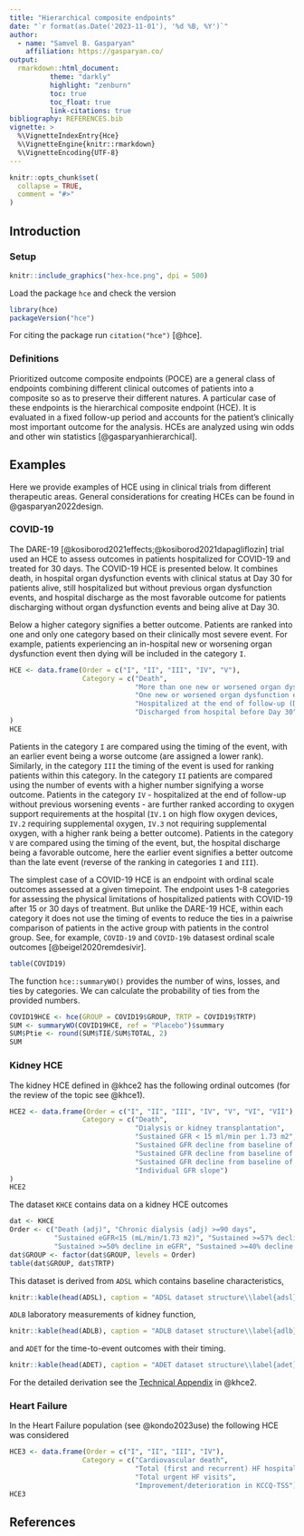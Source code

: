 ```yaml
---
title: "Hierarchical composite endpoints"
date: "`r format(as.Date('2023-11-01'), '%d %B, %Y')`"
author:
  - name: "Samvel B. Gasparyan"
    affiliation: https://gasparyan.co/
output:
  rmarkdown::html_document:
          theme: "darkly"
          highlight: "zenburn"
          toc: true
          toc_float: true
          link-citations: true 
bibliography: REFERENCES.bib
vignette: >
  %\VignetteIndexEntry{Hce}
  %\VignetteEngine{knitr::rmarkdown}
  %\VignetteEncoding{UTF-8}
---
```


```r
knitr::opts_chunk$set(
  collapse = TRUE,
  comment = "#>"
)
```

## Introduction


### Setup

```r
knitr::include_graphics("hex-hce.png", dpi = 500)
```

Load the package `hce` and check the version

```r
library(hce)
packageVersion("hce")
```

For citing the package run `citation("hce")` [@hce].

### Definitions

Prioritized outcome composite endpoints (POCE) are a general class of endpoints combining different clinical outcomes of patients into a composite so as to preserve their different natures. A particular case of these endpoints is the hierarchical composite endpoint (HCE). It is evaluated in a fixed follow-up period and accounts for the patient’s clinically most important outcome for the analysis. HCEs are analyzed using win odds and other win statistics [@gasparyanhierarchical].

## Examples

Here we provide examples of HCE using in clinical trials from different therapeutic areas. General considerations for creating HCEs can be found in @gasparyan2022design.

### COVID-19

The DARE-19 [@kosiborod2021effects;@kosiborod2021dapagliflozin] trial used an HCE to assess outcomes in patients hospitalized for COVID-19 and treated for 30 days. The COVID-19 HCE is presented below. It combines death, in hospital organ dysfunction events with clinical status at Day 30 for patients alive, still hospitalized but without previous organ dysfunction events, and hospital discharge as the most favorable outcome for patients discharging without organ dysfunction events and being alive at Day 30. 

Below a higher category signifies a better outcome. Patients are ranked into one and only one category based on their clinically most severe event. For example, patients experiencing an in-hospital new or worsening organ dysfunction event then dying will be included in the category `I`.

```r
HCE <- data.frame(Order = c("I", "II", "III", "IV", "V"), 
                  Category = c("Death", 
                               "More than one new or worsened organ dysfunction events", 
                               "One new or worsened organ dysfunction event", 
                               "Hospitalized at the end of follow-up (Day 30)", 
                               "Discharged from hospital before Day 30")
)
HCE
```

Patients in the category `I` are compared using the timing of the event, with an earlier event being a worse outcome (are assigned a lower rank). Similarly, in the category `III` the timing of the event is used for ranking patients within this category. In the category `II` patients are compared using the number of events with a higher number signifying a worse outcome. Patients in the category `IV` - hospitalized at the end of follow-up without previous worsening events - are further ranked according to oxygen support requirements at the hospital (`IV.1` on high flow oxygen devices, `IV.2` requiring supplemental oxygen, `IV.3` not requiring supplemental oxygen, with a higher rank being a better outcome). Patients in the category `V` are compared using the timing of the event, but, the hospital discharge being a favorable outcome, here the earlier event signifies a better outcome than the late event (reverse of the ranking in categories `I` and `III`).

The simplest case of a COVID-19 HCE is an endpoint with ordinal scale outcomes assessed at a given timepoint. The endpoint uses 1-8 categories for assessing the physical limitations of hospitalized patients with COVID-19 after 15 or 30 days of treatment. But unlike the DARE-19 HCE, within each category it does not use the timing of events to reduce the ties in a paiwrise comparison of patients in the active group with patients in the control group. See, for example, `COVID-19` and `COVID-19b` datasest ordinal scale outcomes [@beigel2020remdesivir].

```r
table(COVID19)
```

The function `hce::summaryWO()` provides the number of wins, losses, and ties by categories. We can calculate the probability of ties from the provided numbers.

```r
COVID19HCE <- hce(GROUP = COVID19$GROUP, TRTP = COVID19$TRTP)
SUM <- summaryWO(COVID19HCE, ref = "Placebo")$summary
SUM$Ptie <- round(SUM$TIE/SUM$TOTAL, 2)
SUM
```

### Kidney HCE

The kidney HCE defined in @khce2 has the following ordinal outcomes (for the review of the topic see @khce1).


```r
HCE2 <- data.frame(Order = c("I", "II", "III", "IV", "V", "VI", "VII"), 
                  Category = c("Death", 
                               "Dialysis or kidney transplantation", 
                               "Sustained GFR < 15 ml/min per 1.73 m2", 
                               "Sustained GFR decline from baseline of >= 57%", 
                               "Sustained GFR decline from baseline of >= 50%",
                               "Sustained GFR decline from baseline of >= 40%",
                               "Individual GFR slope")
)
HCE2
```

The dataset `KHCE` contains data on a kidney HCE outcomes

```r
dat <- KHCE
Order <- c("Death (adj)", "Chronic dialysis (adj) >=90 days", 
           "Sustained eGFR<15 (mL/min/1.73 m2)", "Sustained >=57% decline in eGFR", 
           "Sustained >=50% decline in eGFR", "Sustained >=40% decline in eGFR", "eGFR slope")   
dat$GROUP <- factor(dat$GROUP, levels = Order)
table(dat$GROUP, dat$TRTP)
```

This dataset is derived from `ADSL` which contains baseline characteristics, 

```r
knitr::kable(head(ADSL), caption = "ADSL dataset structure\\label{adsl}")
```

`ADLB` laboratory measurements of kidney function, 

```r
knitr::kable(head(ADLB), caption = "ADLB dataset structure\\label{adlb}")
```

and `ADET` for the time-to-event outcomes with their timing. 

```r
knitr::kable(head(ADET), caption = "ADET dataset structure\\label{adet}")
```

For the detailed derivation see the [Technical Appendix](https://cdn-links.lww.com/permalink/jsn/e/jsn_2023_09_29_heerspink_1_sdc1.pdf) in @khce2.




### Heart Failure

In the Heart Failure population (see @kondo2023use) the following HCE was considered

```r
HCE3 <- data.frame(Order = c("I", "II", "III", "IV"), 
                  Category = c("Cardiovascular death", 
                               "Total (first and recurrent) HF hospitalizations", 
                               "Total urgent HF visits", 
                               "Improvement/deterioration in KCCQ-TSS"))
HCE3
```


## References